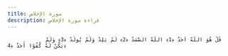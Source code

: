 ```yaml
---
title: سورة الإخلاص
description: قراءة سورة الإخلاص
---
```


                قُلْ هُوَ اللَّهُ أَحَدٌ ﴿1﴾ اللَّهُ الصَّمَدُ ﴿2﴾ لَمْ يَلِدْ وَلَمْ يُولَدْ ﴿3﴾ وَلَمْ يَكُنْ لَهُ كُفُوًا أَحَدٌ ﴿4﴾
